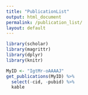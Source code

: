 ```yaml
---
title: "PublicationList"
output: html_document
permalink: /publication_list/
layout: default
---
```


```r
library(scholar)
library(magrittr)
library(dplyr)
library(knitr)

MyID <- "IgtMr-oAAAAJ"
get_publications(MyID) %>%
  select(-cid, -pubid) %>%
  kable
```